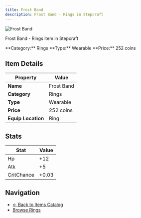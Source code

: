 ```yaml
---
title: Frost Band
description: Frost Band - Rings in Stepcraft
---
```


<div className="flex items-start gap-6 mb-8">
  <div className="flex-shrink-0">
    <img src="/assets/resources/trinketry/rings/frost_band.png" alt="Frost Band" className="w-24 h-24 border rounded-lg" />
  </div>
  <div className="flex-1">
    <div className="space-y-2">
      <p className="text-lg text-muted-foreground">Frost Band - Rings item in Stepcraft</p>
      <div className="flex flex-wrap gap-4 text-sm">
        <span className="px-2 py-1 bg-blue-100 dark:bg-blue-900 rounded-md">
          **Category:** Rings
        </span>
        <span className="px-2 py-1 bg-green-100 dark:bg-green-900 rounded-md">
          **Type:** Wearable
        </span>
        <span className="px-2 py-1 bg-yellow-100 dark:bg-yellow-900 rounded-md">
          **Price:** 252 coins
        </span>
      </div>
    </div>
  </div>
</div>

## Item Details

| Property | Value |
|----------|-------|
| **Name** | Frost Band |
| **Category** | Rings |
| **Type** | Wearable |
| **Price** | 252 coins |
| **Equip Location** | Ring |



## Stats

| Stat | Value |
|------|-------|
| Hp | +12 |
| Atk | +5 |
| CritChance | +0.03 |


## Navigation

- [← Back to Items Catalog](/docs/items)
- [Browse Rings](/docs/items#rings)
